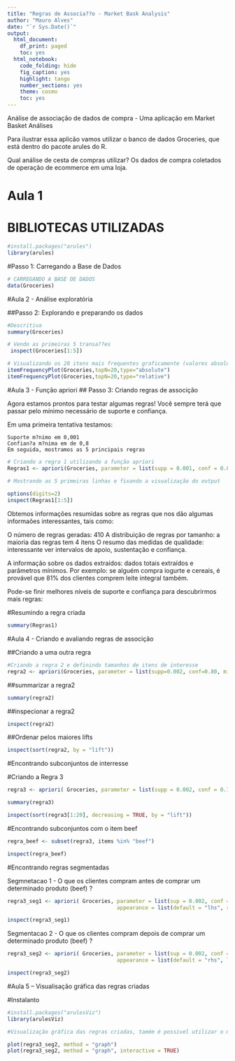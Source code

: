 ---
title: "Regras de Associa??o - Market Bask Analysis"
author: "Mauro Alves"
date: "`r Sys.Date()`"
output:
  html_document:
    df_print: paged
    toc: yes
  html_notebook:
    code_folding: hide
    fig_caption: yes
    highlight: tango
    number_sections: yes
    theme: cosmo
    toc: yes
---



Análise de associação de dados de compra - Uma aplicação em Market Basket Análises


Para ilustrar essa aplicão vamos utilizar o banco de dados Groceries, que está dentro do pacote arules do R.

Qual análise de cesta de compras utilizar? 
Os dados de compra coletados de operação de ecommerce em uma loja. 

# Aula 1

# BIBLIOTECAS UTILIZADAS
```{r}
#install.packages("arules")
library(arules)
```


#Passo 1: Carregando a Base de Dados
```{r}
 
# CARREGANDO A BASE DE DADOS
data(Groceries)
```

#Aula 2 - Análise exploratória

##Passo 2: Explorando e preparando os dados
```{r}
#Descritiva
summary(Groceries)
```


```{r}
# Vendo as primeiras 5 transa??es
 inspect(Groceries[1:5])

```


```{r}
# Visualizando os 20 itens mais frequentes graficamente (valores absolutos e frequencia)
itemFrequencyPlot(Groceries,topN=20,type="absolute")
itemFrequencyPlot(Groceries,topN=20,type="relative")

```

#Aula 3 - Função apriori
## Passo 3: Criando regras de associção

Agora estamos prontos para testar algumas regras!
Você sempre terá que passar pelo mínimo necessário de suporte e confiança.

Em uma primeira tentativa testamos:

    Suporte m?nimo em 0,001 
    Confian?a m?nima em de 0,8
    Em seguida, mostramos as 5 principais regras

```{r}
# Criando a regra 1 utilizando a função apriori
Regras1 <- apriori(Groceries, parameter = list(supp = 0.001, conf = 0.8))
 
# Mostrando as 5 primeiras linhas e fixando a visualização do output

options(digits=2)
inspect(Regras1[1:5])
```

Obtemos informações resumidas sobre as regras que nos dão algumas informaões interessantes, 
tais como:

O número de regras geradas: 410
A distribuição de regras por tamanho: a maioria das regras tem 4 itens
O resumo das medidas de qualidade: interessante ver intervalos de apoio, sustentação e confiança.

A informação sobre os dados extraídos: dados totais extraídos e parâmetros mínimos.
Por exemplo: se alguém compra iogurte e cereais, é provável que 81% dos clientes comprem leite integral também.


Pode-se finir melhores níveis de suporte e confiança para descubrirmos mais regras:

#Resumindo a regra criada
```{r}
summary(Regras1)
```

#Aula 4 - Criando e avaliando regras de associção

##Criando a uma outra regra
```{r}
#Criando a regra 2 e definindo tamanhos de itens de interesse
regra2 <- apriori(Groceries, parameter = list(supp=0.002, conf=0.80, minlen = 4, maxlen=6))

```
##summarizar a regra2
```{r}
summary(regra2)
```

##inspecionar a regra2
```{r}
inspect(regra2)
```

##Ordenar pelos maiores lifts
```{r}
inspect(sort(regra2, by = "lift"))
```

#Encontrando subconjuntos de interresse

#Criando a Regra 3
```{r}
regra3 <- apriori( Groceries, parameter = list(supp = 0.002, conf = 0.7, minlen = 2))

summary(regra3)
```

```{r}
inspect(sort(regra3[1:20], decreasing = TRUE, by = "lift"))
```

#Encontrando subconjuntos com o item beef
```{r}
regra_beef <- subset(regra3, items %in% "beef")

inspect(regra_beef)
```

#Encontrando regras segmentadas

Segmnetacao 1 -  O que os clientes compram antes de comprar um determinado produto (beef) ?

```{r}
regra3_seg1 <- apriori( Groceries, parameter = list(sup = 0.002, conf = 0.2),
                                   appearance = list(default = "lhs", rhs="beef"))

inspect(regra3_seg1)
```


Segmentacao 2 - O que os clientes compram depois de comprar um determinado produto (beef) ?
```{r}
regra3_seg2 <- apriori( Groceries, parameter = list(sup = 0.002, conf = 0.2),
                                   appearance = list(default = "rhs", lhs="beef"))

inspect(regra3_seg2)
```


#Aula 5 – Visualisação gráfica das regras criadas

#Instalanto
```{r}
#install.packages("arulesViz")
library(arulesViz)
```


```{r}
#Visualização gráfica das regras criadas, tamém é possivel utilizar o método interativo

plot(regra3_seg2, method = "graph")
plot(regra3_seg2, method = "graph", interactive = TRUE)

```


